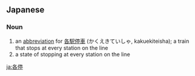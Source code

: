==Japanese==
{{ja-kanjitab|各|停}}

===Noun===
{{ja-noun|かくてい}}

# an [[abbreviation]] for [[各駅停車]] (かくえきていしゃ, kakuekiteisha); a train that stops at every station on the line
# a state of stopping at every station on the line

[[ja:各停]]